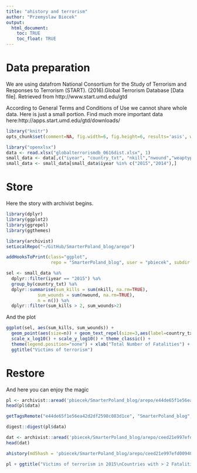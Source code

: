 ```yaml
---
title: "ahistory and terrorism"
author: "Przemyslaw Biecek"
output: 
  html_document:
    toc: TRUE
    toc_float: TRUE
---
```


# Data preparation

We are using datafrom National Consortium for the Study of Terrorism and Responses to Terrorism (START). (2016).Global Terrorism Database [Data file]. Retrieved from http://www.start.umd.edu/gtd

According to General Terms and Conditions of Use we cannot share whole data.
Here is just a small portion. Find much more important data here:http://apps.start.umd.edu/gtd/downloads/

```r
library("knitr")
opts_chunk$set(comment=NA, fig.width=6, fig.height=6, results='asis', warning=FALSE, message=FALSE, cache=FALSE)

library("openxlsx")
data <- read.xlsx("globalterrorismdb_0616dist.xlsx", 1)
small_data <- data[,c("iyear", "country_txt", "nkill","nwound","weaptype1_txt")]
small_data <- small_data[small_data$iyear %in% c("2015","2014"),]
```

# Store

Here the story with archivist begins.

```r
library(dplyr)
library(ggplot2)
library(ggrepel)
library(ggthemes)

library(archivist)
setLocalRepo("~/GitHub/SmarterPoland_blog/arepo")

addHooksToPrint(class="ggplot",
                 repo = "SmarterPoland_blog", user = "pbiecek", subdir = "arepo")

sel <- small_data %a%
  dplyr::filter(iyear == "2015") %a%
  group_by(country_txt) %a%
  dplyr::summarise(sum_kills = sum(nkill, na.rm=TRUE),
            sum_wounds = sum(nwound, na.rm=TRUE),
            n = n()) %a%
  dplyr::filter(sum_kills > 2, sum_wounds>2)
```

And the plot

```r
ggplot(sel, aes(sum_kills, sum_wounds)) +
  geom_point(aes(size=n)) + geom_text_repel(size=3,aes(label=country_txt)) +
  scale_x_log10() + scale_y_log10() + theme_classic() +
  theme(legend.position="none") + xlab("Total Number of Fatalities") + ylab("Total Number of Injured")+
  ggtitle("Victims of terrorism")

```


# Restore

And here you can enjoy the magic

```r

pl <- archivist::aread('pbiecek/SmarterPoland_blog/arepo/e44de65f1e56ea42d2df2598c083d1ce')
head(pl$data)

getTagsRemote("e44de65f1e56ea42d2df2598c083d1ce", "SmarterPoland_blog", "pbiecek", subdir = "arepo", tag = "")

digest::digest(pl$data)

dat <- archivist::aread('pbiecek/SmarterPoland_blog/arepo/ceed21e997efd00940cdbcba497559c7')
head(dat)

ahistory(md5hash = 'pbiecek/SmarterPoland_blog/arepo/ceed21e997efd00940cdbcba497559c7')

pl + ggtitle("Victims of terrorism in 2015\nCountries with > 2 Fatalities") + theme_bw()

```
